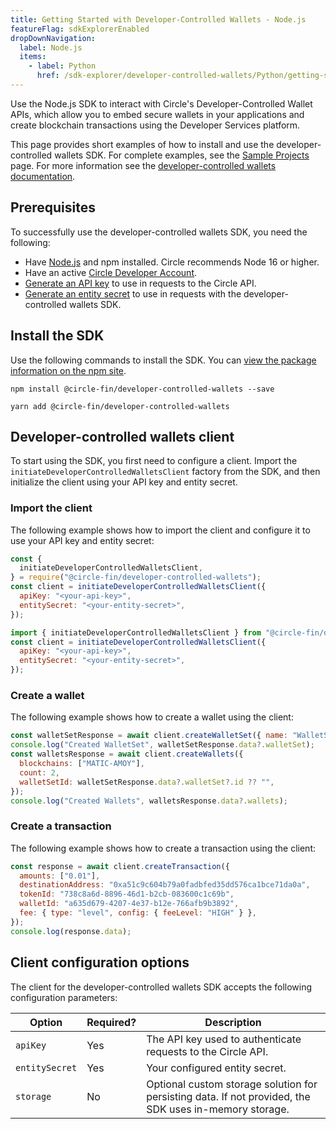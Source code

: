 ```yaml
---
title: Getting Started with Developer-Controlled Wallets - Node.js
featureFlag: sdkExplorerEnabled
dropDownNavigation:
  label: Node.js
  items:
    - label: Python
      href: /sdk-explorer/developer-controlled-wallets/Python/getting-started
---
```


Use the Node.js SDK to interact with Circle's Developer-Controlled Wallet APIs,
which allow you to embed secure wallets in your applications and create
blockchain transactions using the Developer Services platform.

This page provides short examples of how to install and use the
developer-controlled wallets SDK. For complete examples, see the
[Sample Projects](/sample-projects) page. For more information see the
[developer-controlled wallets documentation](/wallets/dev-controlled).

## Prerequisites

To successfully use the developer-controlled wallets SDK, you need the
following:

- Have [Node.js](https://nodejs.org) and npm installed. Circle recommends Node
  16 or higher.
- Have an active [Circle Developer Account](https://console.circle.com/).
- [Generate an API key](https://developers.circle.com/w3s/web3-services-api-client-keys-auth)
  to use in requests to the Circle API.
- [Generate an entity secret](https://developers.circle.com/wallets/dev-controlled/register-entity-secret)
  to use in requests with the developer-controlled wallets SDK.

## Install the SDK

Use the following commands to install the SDK. You can
[view the package information on the npm site](https://www.npmjs.com/package/@circle-fin/developer-controlled-wallets).

<CodeGroup>

```shell npm
npm install @circle-fin/developer-controlled-wallets --save
```

```shell yarn
yarn add @circle-fin/developer-controlled-wallets
```

</CodeGroup>

## Developer-controlled wallets client

To start using the SDK, you first need to configure a client. Import the
`initiateDeveloperControlledWalletsClient` factory from the SDK, and then
initialize the client using your API key and entity secret.

### Import the client

The following example shows how to import the client and configure it to use
your API key and entity secret:

<CodeGroup>

```javascript CommonJS
const {
  initiateDeveloperControlledWalletsClient,
} = require("@circle-fin/developer-controlled-wallets");
const client = initiateDeveloperControlledWalletsClient({
  apiKey: "<your-api-key>",
  entitySecret: "<your-entity-secret>",
});
```

```javascript ES Module
import { initiateDeveloperControlledWalletsClient } from "@circle-fin/developer-controlled-wallets";
const client = initiateDeveloperControlledWalletsClient({
  apiKey: "<your-api-key>",
  entitySecret: "<your-entity-secret>",
});
```

</CodeGroup>

### Create a wallet

The following example shows how to create a wallet using the client:

```javascript Javascript
const walletSetResponse = await client.createWalletSet({ name: "WalletSet 1" });
console.log("Created WalletSet", walletSetResponse.data?.walletSet);
const walletsResponse = await client.createWallets({
  blockchains: ["MATIC-AMOY"],
  count: 2,
  walletSetId: walletSetResponse.data?.walletSet?.id ?? "",
});
console.log("Created Wallets", walletsResponse.data?.wallets);
```

### Create a transaction

The following example shows how to create a transaction using the client:

```javascript Javascript
const response = await client.createTransaction({
  amounts: ["0.01"],
  destinationAddress: "0xa51c9c604b79a0fadbfed35dd576ca1bce71da0a",
  tokenId: "738c8a6d-8896-46d1-b2cb-083600c1c69b",
  walletId: "a635d679-4207-4e37-b12e-766afb9b3892",
  fee: { type: "level", config: { feeLevel: "HIGH" } },
});
console.log(response.data);
```

## Client configuration options

The client for the developer-controlled wallets SDK accepts the following
configuration parameters:

| **Option**     | **Required?** | **Description**                                                                                        |
| -------------- | ------------- | ------------------------------------------------------------------------------------------------------ |
| `apiKey`       | Yes           | The API key used to authenticate requests to the Circle API.                                           |
| `entitySecret` | Yes           | Your configured entity secret.                                                                         |
| `storage`      | No            | Optional custom storage solution for persisting data. If not provided, the SDK uses in-memory storage. |
